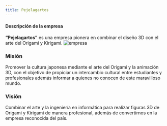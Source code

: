 ```yaml
---
title: Pejelagartos
---
```


#### Descripción de la empresa

**“Pejelagartos”** es una empresa pionera en combinar el diseño 3D con el arte del Origami y Kirigami.
![empresa](/images/sobre-mi/cocodrilou.png)

### Misión

Promover la cultura japonesa mediante el arte del Origami y la animación 3D, con el objetivo de propiciar un intercambio cultural entre estudiantes y profesionales además informar a quienes no conocen de este maravilloso mundo.

### Visión

Combinar el arte y la ingeniería en informática para realizar figuras 3D de Origami y Kirigami de manera profesional, además de convertirnos en la empresa reconocida del país.
